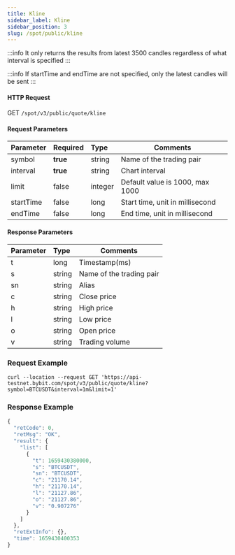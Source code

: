 ```yaml
---
title: Kline
sidebar_label: Kline
sidebar_position: 3
slug: /spot/public/kline
---
```




:::info
It only returns the results from latest 3500 candles regardless of what interval is specified
:::

:::info
If startTime and endTime are not specified, only the latest candles will be sent
:::

#### HTTP Request
GET <code>/spot/v3/public/quote/kline</code>


#### Request Parameters
| Parameter | Required | Type | Comments|
|:----- |:-------|:-----|------ |
| symbol | **true** |string | Name of the trading pair|
| interval | **true** | string | Chart interval|
| limit | false | integer | Default value is 1000, max 1000 |
| startTime | false | long | Start time, unit in millisecond |
| endTime | false | long | End time, unit in millisecond |

#### Response Parameters
| Parameter | Type | Comments|
|:----- |:-----|----- |
|t| long | Timestamp(ms) |
|s| string | Name of the trading pair|
|sn| string | Alias|
|c| string | Close price|
|h| string | High price|
|l| string | Low price|
|o| string | Open price|
|v| string | Trading volume|

### Request Example

<Tabs>
<TabItem value="console" label="Console">

```http
curl --location --request GET 'https://api-testnet.bybit.com/spot/v3/public/quote/kline?symbol=BTCUSDT&interval=1m&limit=1'
```

</TabItem>
</Tabs>

### Response Example

```javascript
{
  "retCode": 0,
  "retMsg": "OK",
  "result": {
    "list": [
      {
        "t": 1659430380000,
        "s": "BTCUSDT",
        "sn": "BTCUSDT",
        "c": "21170.14",
        "h": "21170.14",
        "l": "21127.86",
        "o": "21127.86",
        "v": "0.907276"
      }
    ]
  },
  "retExtInfo": {},
  "time": 1659430400353
}
```
